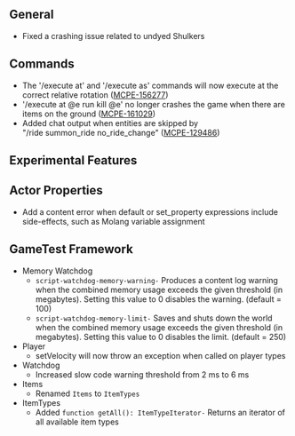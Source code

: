 



## **General**

-   Fixed a crashing issue related to undyed Shulkers

## **Commands**

-   The '/execute at' and '/execute as' commands will now execute at the correct relative rotation ([MCPE-156277](https://bugs.mojang.com/browse/MCPE-156277))
-   '/execute at @e run kill @e' no longer crashes the game when there are items on the ground ([MCPE-161029](https://bugs.mojang.com/browse/MCPE-161029))
-   Added chat output when entities are skipped by "/ride summon\_ride no\_ride\_change" ([MCPE-129486](https://bugs.mojang.com/browse/MCPE-129486))




<h2 className="experimental_divider">Experimental Features</h2>




## **Actor Properties**

-   Add a content error when default or set\_property expressions include side-effects, such as Molang variable assignment

## **GameTest Framework**

-   Memory Watchdog
    -   `script-watchdog-memory-warning-` Produces a content log warning when the combined memory usage exceeds the given threshold (in megabytes). Setting this value to 0 disables the warning. (default = 100)
    -   `script-watchdog-memory-limit-` Saves and shuts down the world when the combined memory usage exceeds the given threshold (in megabytes). Setting this value to 0 disables the limit. (default = 250)
-   Player
    -   setVelocity will now throw an exception when called on player types
-   Watchdog
    -   Increased slow code warning threshold from 2 ms to 6 ms
-   Items
    -   Renamed `Items` to `ItemTypes`
-   ItemTypes
    -   Added `function getAll(): ItemTypeIterator-` Returns an iterator of all available item types